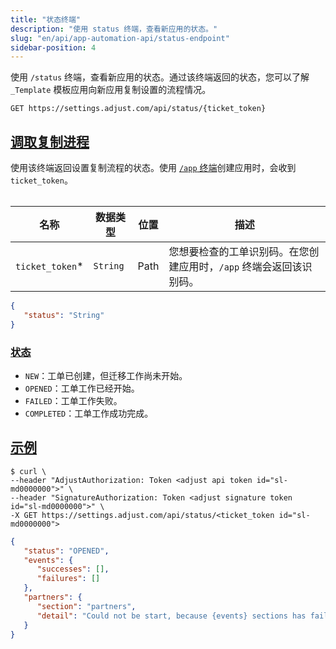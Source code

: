 ```yaml
---
title: "状态终端"
description: "使用 status 终端，查看新应用的状态。"
slug: "en/api/app-automation-api/status-endpoint"
sidebar-position: 4
---
```

使用 `/status` 终端，查看新应用的状态。通过该终端返回的状态，您可以了解 `_Template` 模板应用向新应用复制设置的流程情况。
<codeblock title="终端" highlight="/status, {ticket_token}"> 

```http
GET https://settings.adjust.com/api/status/{ticket_token}
```

</CodeBlock> 

[调取复制进程](fetch-copy-process)
----------------------------

使用该终端返回设置复制流程的状态。使用 [`/app` 终端](/en/api/app-automation-api/app-endpoint)创建应用时，会收到 `ticket_token`。
<table> 

|        名称         |   数据类型   |  位置  |                  描述                   |
|-------------------|----------|------|---------------------------------------|
| `ticket_token`\* | `String` | Path | 您想要检查的工单识别码。在您创建应用时，`/app` 终端会返回该识别码。 |

</Table> 

```json
{
   "status": "String"
}
```

### [状态](statuses)

* `NEW`：工单已创建，但迁移工作尚未开始。
* `OPENED`：工单工作已经开始。
* `FAILED`：工单工作失败。
* `COMPLETED`：工单工作成功完成。

[示例](example)
-------------

<codeblock title="cURL" highlight="<ticket_token>"> 

```console
$ curl \
--header "AdjustAuthorization: Token <adjust api token id="sl-md0000000">" \
--header "SignatureAuthorization: Token <adjust signature token id="sl-md0000000">" \
-X GET https://settings.adjust.com/api/status/<ticket_token id="sl-md0000000">
```

</CodeBlock> <codeblock title="成功响应"> 

```json
{
   "status": "OPENED",
   "events": {
      "successes": [],
      "failures": []
   },
   "partners": {
      "section": "partners",
      "detail": "Could not be start, because {events} sections has failed"
   }
}
```

</CodeBlock>

